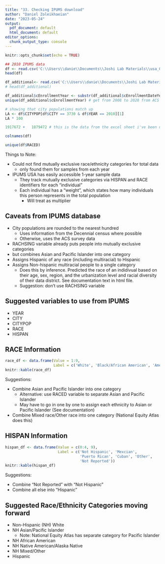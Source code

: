 ```yaml
---
title: "33. Checking IPUMS download"
author: "Daniel Zoleikhaeian"
date: "2023-05-24"
output:
  pdf_document: default
  html_document: default
editor_options:
  chunk_output_type: console
---
```


```r
knitr::opts_chunk$set(echo = TRUE)
```

```r

## 2010 IPUMS data
df <- read.csv('C:\\Users\\danie\\Documents\\Joshi Lab Materials\\usa_00002.csv')
head(df)

df_additional<- read.csv('C:\\Users\\danie\\Documents\\Joshi Lab Materials\\3 Studies Dataset\\Dataset Merge\\bgc_merge_cDiag123_new.csv')
# head(df_additional)

df_additional$cEnrollmentYear <- substr(df_additional$cEnrollmentDateYear, 1,4)
unique(df_additional$cEnrollmentYear) # get from 2008 to 2020 from ACS

# showing that city populations match up
LA <- df$CITYPOP[df$CITY == 3730 & df$YEAR == 2010][1]
LA * 100

1917672 +	1879472 # this is the data from the excel sheet i've been using

colnames(df)

unique(df$RACED)
```

Things to Note:

* Could not find mutually exclusive race/ethnicity categories for total data
  - only found them for samples from each year
* IPUMS USA has easily accessible 1-year sample data
  - They track mutually exclusive categories via HISPAN and RACE identifiers for each "individual"
  - Each individual has a "weight", which states how many individuals this person represents in the total population
    * Will treat as multiplier


## Caveats from IPUMS database
* City populations are rounded to the nearest hundred
  - Uses information from the Decennial census where possible
  - Otherwise, uses the ACS survey data
* RACHSING variable already puts people into mutually exclusive categories
- but combines Asian and Pacific Islander into one category
- Assigns Hispanic of any race (including multiracial) to Hispanic
- Assigns Non-hispanic multiracial people to a single category
  * Does this by inference. Predicted the race of an indidivual based on their age, sex, region, and the urbanization level and racial diversity of their data district. See documentation text in html file. 
  * Suggestion: don't use RACHSING variable

## Suggested variables to use from IPUMS
* YEAR
* CITY
* CITYPOP
* RACE
* HISPAN

## RACE Information
```r
race_df <- data.frame(Value = 1:9,
                      Label = c('White', 'Black/African American', 'American Indian or Alaska Native', 'Chinese', 'Japanese', 'Other Asian or Pacific Islander', 'Other race', 'Two major races', 'Three or more major races'))
knitr::kable(race_df)
```

Suggestions:

* Combine Asian and Pacific Islander into one category
  - Alternative: use RACED variable to separate Asian and Pacific Islander
  - May have to go in one by one to assign each ethnicity to Asian or Pacific Islander (See documentation)
* Combine Mixed race/Other race into one category (National Equity Atlas does this)

## HISPAN Information
```r
hispan_df <- data.frame(Value = c(0:4, 9),
                        Label = c('Not Hispanic', 'Mexcian', 
                                  'Puerto Rican', 'Cuban', 'Other',
                                  'Not Reported'))
knitr::kable(hispan_df)
```

Suggestions:

* Combine "Not Reported" with "Not Hispanic"
* Combine all else into "Hispanic"

## Suggested Race/Ethnicity Categories moving forward
* Non-Hispanic (NH) White
* NH Asian/Pacific Islander
  - Note: National Equity Atlas has separate category for Pacific Islander
* NH African American
* NH Native American/Alaska Native
* NH Mixed/Other
* Hispanic



